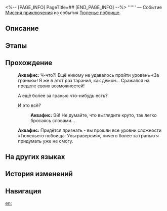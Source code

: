 <%-- [PAGE_INFO]
PageTitle=##
[END_PAGE_INFO] --%>
{{Дополнить|Диалоги.}}
{{Миссия Инфобокс
|id              = 8032111
|Название        = 
|Изображение     = Миссия .png
|Тип             = Миссия приключения
|Событие         = Тюленье побоище
|Глава           = 
|Условия         = Завершена [[Миссия приключения]] ''[[Тюленье побоище: Пролог]]''
|Персонажи       = Аквафис; Первопроходец
|СтартЛокация    = [[Амфореус]] — [[Вечный священный город Охема]]
|Мир             = Амфореус
|Предыдущая      = Тюленье побоище: Пролог
|Следующая       = 
|Награды         = Кредиты*66 666
}}
'''''' — Событие [[Миссия приключения]] из события [[Тюленье побоище]].

==Описание==
{{Описание|<!--официальное описание из Перекрёстка судеб-->}}

==Этапы==


==Прохождение==
{{Дополнить}}
:'''Аквафис:''' Ч-что?! Ещё никому не удавалось пройти уровень «За гранью»! Я же в этот раз таранил, как демон... Сражался на пределе своих возможностей!
:{{Диалог}} А ещё более за гранью что-нибудь есть?
:{{Диалог}} И это всё?
::'''Аквафис:''' Эй! Не думайте, что выглядите круто, так легко бросаясь словами...
:'''Аквафис:''' Придётся признать - вы прошли все уровни сложности «Тюленьего побоища: Ультраверсия», ничего более за гранью я придумать уже не смогу.
{{Диалог Конец}}

==На других языках==
{{На других языках
|en   = 
|zhs  = 
|zht  = 
|ja   = 
|ko   = 
|es   = 
|fr   = 
|ru   = 
|th   = 
|vi   = 
|de   = 
|id   = 
|pt   = 
}}

==История изменений==
{{История изменений|3.5}}

==Навигация==
{{Миссия приключения Навбокс|Глава }}

[[en:]]
